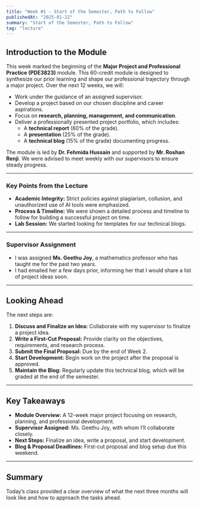 ```yaml
---
title: "Week #1 - Start of the Semester, Path to Follow"
publishedAt: "2025-01-22"
summary: "Start of the Semester, Path to Follow"
tag: "lecture"
---
```


## Introduction to the Module

This week marked the beginning of the **Major Project and Professional Practice (PDE3823)** module. This 60-credit module is designed to synthesize our prior learning and shape our professional trajectory through a major project. Over the next 12 weeks, we will:
- Work under the guidance of an assigned supervisor.
- Develop a project based on our chosen discipline and career aspirations.
- Focus on **research, planning, management, and communication**.
- Deliver a professionally presented project portfolio, which includes:
  - A **technical report** (60% of the grade).
  - A **presentation** (25% of the grade).
  - A **technical blog** (15% of the grade) documenting progress.

The module is led by **Dr. Fehmida Hussain** and supported by **Mr. Roshan Renji**. We were advised to meet weekly with our supervisors to ensure steady progress.

---

### Key Points from the Lecture
- **Academic Integrity:** Strict policies against plagiarism, collusion, and unauthorized use of AI tools were emphasized.
- **Process & Timeline:** We were shown a detailed process and timeline to follow for building a successful project on time.
- **Lab Session:** We started looking for templates for our technical blogs.

---

### Supervisor Assignment
- I was assigned **Ms. Geethu Joy**, a mathematics professor who has taught me for the past two years.
- I had emailed her a few days prior, informing her that I would share a list of project ideas soon.

---

## Looking Ahead

The next steps are:
1. **Discuss and Finalize an Idea:** Collaborate with my supervisor to finalize a project idea.
2. **Write a First-Cut Proposal:** Provide clarity on the objectives, requirements, and research process.
3. **Submit the Final Proposal:** Due by the end of Week 2.
4. **Start Development:** Begin work on the project after the proposal is approved.
5. **Maintain the Blog:** Regularly update this technical blog, which will be graded at the end of the semester.

---

## Key Takeaways
- **Module Overview:** A 12-week major project focusing on research, planning, and professional development.
- **Supervisor Assigned:** Ms. Geethu Joy, with whom I’ll collaborate closely.
- **Next Steps:** Finalize an idea, write a proposal, and start development.
- **Blog & Proposal Deadlines:** First-cut proposal and blog setup due this weekend.

---

## Summary

Today’s class provided a clear overview of what the next three months will look like and how to approach the tasks ahead. 
